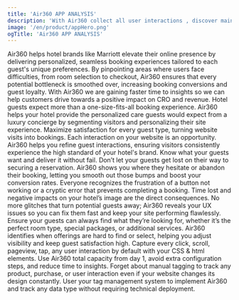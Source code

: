 ```yaml
---
title: 'Air360 APP ANALYSIS'
description: 'With Air360 collect all user interactions , discover main paths of behavior, and reveal frictions & obstacles during their journey.'
image: '/en/product/appHero.png'
ogTitle: 'Air360 APP ANALYSIS'
---
```


<BlockHero title='Let Air360 transform your hotel’s booking site into a perfectly tuned engine.' subText='Hotel brands'>
  Air360 helps hotel brands like Marriott elevate their online presence by delivering personalized, seamless booking experiences tailored to each guest's unique preferences. By pinpointing areas where
  users face difficulties, from room selection to checkout, Air360 ensures that every potential bottleneck is smoothed over, increasing booking conversions and guest loyalty.
</BlockHero>

<BlockTestimonial name='Jonny Longden' src='/ceo-journey-further.webp' role='CRO Expert and Influencer, Journey Further'>
  With Air360 we are gaining faster time to insights so we can help customers drive towards a positive impact on CRO and revenue.
</BlockTestimonial>

<SlideFeature title='How does Air360 help hotel brands?'>
  <Slide title='Create experiences that convert' src='/en/product/hero.png' shadow={false}>
    Hotel guests expect more than a one-size-fits-all booking experience. Air360 helps your hotel provide the personalized care guests would expect from a luxury concierge by segmenting visitors and
    personalizing their site experience. Maximize satisfaction for every guest type, turning website visits into bookings.
  </Slide>
  <Slide title='The best possible version of every page' src='/en/product/onPage.webp' shadow={true}>
    Each interaction on your website is an opportunity. Air360 helps you refine guest interactions, ensuring visitors consistently experience the high standard of your hotel's brand. Know what your
    guests want and deliver it without fail.
  </Slide>
  <Slide title='Simplify the booking experience' src='/en/data-collection/performance.png' shadow={false}>
    Don’t let your guests get lost on their way to securing a reservation. Air360 shows you where they hesitate or abandon their booking, letting you smooth out those bumps and boost your conversion
    rates.
  </Slide>
  <Slide title='Keep your site running smoothly' src='/en/product/errorDetection.webp' shadow={true}>
    Everyone recognizes the frustration of a button not working or a cryptic error that prevents completing a booking. Time lost and negative impacts on your hotel’s image are the direct consequences.
    No more glitches that turn potential guests away; Air360 reveals your UX issues so you can fix them fast and keep your site performing flawlessly.
  </Slide>
  <Slide title='Keep your guests happy' src='/en/product/sessionReplays.webp' shadow={true}>
    Ensure your guests can always find what they’re looking for, whether it’s the perfect room type, special packages, or additional services. Air360 identifies when offerings are hard to find or
    select, helping you adjust visibility and keep guest satisfaction high.
  </Slide>
</SlideFeature>

<GalleryBlocks title='We are different'>
  <Block title='Auto-Tracking' icon='robot-astromech' color='orange'>
    Capture every click, scroll, pageview, tap, any user interaction by default with your CSS & html elements.
  </Block>
  <Block title='Plug and Play' icon='bolt' color='purple'>
    Use Air360 total capacity from day 1, avoid extra configuration steps, and reduce time to insights.
  </Block>
  <Block title='Tagless' icon='tag' color='orange'>
    Forget about manual tagging to track any product, purchase, or user interaction even if your website changes its design constantly.
  </Block>
  <Block title='Codeless' icon='code' color='purple'>
    User your tag management system to implement Air360 and track any data type without requiring technical deployment.
  </Block>
</GalleryBlocks>

<BlockSection lp>
  <LaundryList items={['Create experiences that convert', 'The best possible version of every page', 'Simplify the booking experience', 'Keep your site running smoothly', 'Keep your guests happy']} />
</BlockSection>

<BlockFeature title='Everything you need to create the best possible user experience'>
  <Feature name='Auto-tracking' icon='robot-astromech' />
  <Feature name='Custom data collection' icon='database' />
  <Feature name='No-code error detection' icon='message-exclamation' />
  <Feature name='Advanced segments' icon='square-kanban' />
  <Feature name='Funnel analysis' icon='filter-circle-dollar' />
  <Feature name='User journeys' icon='cart-shopping' />
  <Feature name='On-page analysis' icon='user-magnifying-glass' />
  <Feature name='Session replays' icon='clapperboard-play' />
</BlockFeature>

<BlockSection className='mb-28'>
  <IncreaseConversion />
</BlockSection>
